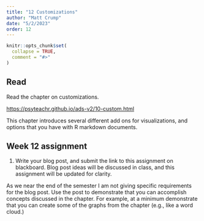 ```yaml
---
title: "12 Customizations"
author: "Matt Crump"
date: "5/2/2023"
order: 12
---
```


```r
knitr::opts_chunk$set(
  collapse = TRUE,
  comment = "#>"
)
```

## Read

Read the chapter on customizations.

<https://psyteachr.github.io/ads-v2/10-custom.html>

This chapter introduces several different add ons for visualizations, and options that you have with R markdown documents. 

## Week 12 assignment

1. Write your blog post, and submit the link to this assignment on blackboard. Blog post ideas will be discussed in class, and this assignment will be updated for clarity.

As we near the end of the semester I am not giving specific requirements for the blog post. Use the post to demonstrate that you can accomplish concepts discussed in the chapter. For example, at a minimum demonstrate that you can create some of the graphs from the chapter (e.g., like a word cloud.)
